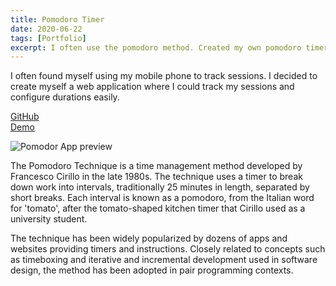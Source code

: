 ```yaml
---
title: Pomodoro Timer
date: 2020-06-22
tags: [Portfolio]
excerpt: I often use the pomodoro method. Created my own pomodoro timer.
---
```


I often found myself using my mobile phone to track sessions. I decided to create myself a web application where I could track my sessions and configure durations easily.

[GitHub](https://github.com/axejah/pomodoro)   
[Demo](https://kevines.tech/pomodoro/)

![Pomodor App preview](../images/pomodoro.png)

<Info>

The Pomodoro Technique is a time management method developed by Francesco Cirillo in the late 1980s. The technique uses a timer to break down work into intervals, traditionally 25 minutes in length, separated by short breaks. Each interval is known as a pomodoro, from the Italian word for 'tomato', after the tomato-shaped kitchen timer that Cirillo used as a university student.

The technique has been widely popularized by dozens of apps and websites providing timers and instructions. Closely related to concepts such as timeboxing and iterative and incremental development used in software design, the method has been adopted in pair programming contexts.

</Info>